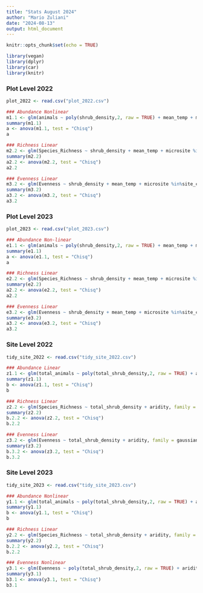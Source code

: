 ```yaml
---
title: "Stats August 2024"
author: "Mario Zuliani"
date: "2024-08-13"
output: html_document
---
```


```r
knitr::opts_chunk$set(echo = TRUE)
```

```r
library(vegan)
library(dplyr)
library(car)
library(knitr)
```

### Plot Level 2022
```r
plot_2022 <- read.csv("plot_2022.csv")

### Abundance Nonlinear
m1.1 <- glm(animals ~ poly(shrub_density,2, raw = TRUE) + mean_temp + microsite %in%site_code, family = poisson, plot_2022)
summary(m1.1)
a <- anova(m1.1, test = "Chisq")
a

### Richness Linear
m2.2 <- glm(Species_Richness ~ shrub_density + mean_temp + microsite %in%site_code, family = poisson, plot_2022)
summary(m2.2)
a2.2 <- anova(m2.2, test = "Chisq")
a2.2

### Evenness Linear
m3.2 <- glm(Evenness ~ shrub_density + mean_temp + microsite %in%site_code, family = gaussian,plot_2022)
summary(m3.2)
a3.2 <- anova(m3.2, test = "Chisq")
a3.2
```

### Plot Level 2023
```r
plot_2023 <- read.csv("plot_2023.csv")

### Abundance Non-linear
e1.1 <- glm(animals ~ poly(shrub_density,2, raw = TRUE) + mean_temp + microsite %in%site_code, family = poisson, plot_2023)
summary(e1.1)
a <- anova(e1.1, test = "Chisq")
a

### Richness Linear
e2.2 <- glm(Species_Richness ~ shrub_density + mean_temp + microsite %in%site_code, family = poisson, plot_2023)
summary(e2.2)
a2.2 <- anova(e2.2, test = "Chisq")
a2.2

### Evenness Linear
e3.2 <- glm(Evenness ~ shrub_density + mean_temp + microsite %in%site_code, family = gaussian,plot_2023)
summary(e3.2)
a3.2 <- anova(e3.2, test = "Chisq")
a3.2
```

### Site Level 2022
```r
tidy_site_2022 <- read.csv("tidy_site_2022.csv")

### Abundance Linear
z1.1 <- glm(total_animals ~ poly(total_shrub_density,2, raw = TRUE) + aridity, family = poisson, tidy_site_2022)
summary(z1.1)
b <- anova(z1.1, test = "Chisq")
b

### Richness Linear
z2.2 <- glm(Species_Richness ~ total_shrub_density + aridity, family = poisson, tidy_site_2022)
summary(z2.2)
b.2.2 <- anova(z2.2, test = "Chisq")
b.2.2

### Evenness Linear
z3.2 <- glm(Evenness ~ total_shrub_density + aridity, family = gaussian, tidy_site_2022)
summary(z3.2)
b.3.2 <- anova(z3.2, test = "Chisq")
b.3.2
```

### Site Level 2023
```r
tidy_site_2023 <- read.csv("tidy_site_2023.csv")

### Abundance Nonlinear
y1.1 <- glm(total_animals ~ poly(total_shrub_density,2, raw = TRUE) + aridity, family = poisson, tidy_site_2023)
summary(y1.1)
b <- anova(y1.1, test = "Chisq")
b

### Richness Linear
y2.2 <- glm(Species_Richness ~ total_shrub_density + aridity, family = poisson, tidy_site_2023)
summary(y2.2)
b.2.2 <- anova(y2.2, test = "Chisq")
b.2.2

### Evenness Nonlinear
y3.1 <- glm(Evenness ~ poly(total_shrub_density,2, raw = TRUE) + aridity, family = gaussian, tidy_site_2023)
summary(y3.1)
b3.1 <- anova(y3.1, test = "Chisq")
b3.1
```

